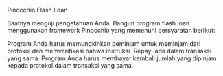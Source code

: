 
<ChallengeTitle>Pinocchio Flash Loan</ChallengeTitle>

Saatnya menguji pengetahuan Anda. Bangun program flash loan menggunakan framework Pinocchio yang memenuhi persyaratan berikut:

<RequirementList>
  <Requirement title="Tantangan 1: Buat instruksi `Borrow`">
    Program Anda harus memungkinkan peminjam untuk meminjam dari protokol dan memverifikasi bahwa instruksi `Repay` ada dalam transaksi yang sama.
  </Requirement>

  <Requirement title="Tantangan 2: Buat instruksi `Repay`">
    Program Anda harus membayar kembali jumlah yang dipinjam kepada protokol dalam transaksi yang sama.
  </Requirement>
</RequirementList>
